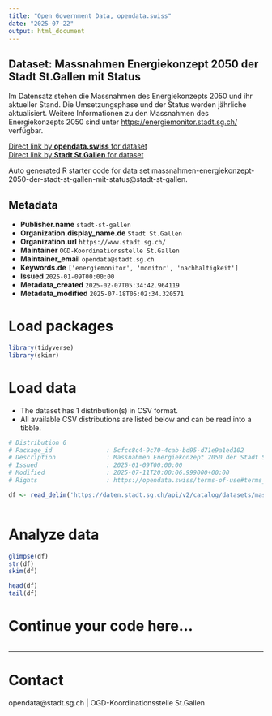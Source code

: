 ```yaml
---
title: "Open Government Data, opendata.swiss"
date: "2025-07-22"
output: html_document
---
```


## Dataset: Massnahmen Energiekonzept 2050 der Stadt St.Gallen mit Status

Im Datensatz stehen die
Massnahmen des Energiekonzepts 2050 und ihr aktueller Stand. Die Umsetzungsphase und der
Status werden jährliche aktualisiert.
Weitere Informationen zu den
Massnahmen des Energiekonzepts 2050 sind unter [https://energiemonitor.stadt.sg.ch/](https://energiemonitor.stadt.sg.ch/) verfügbar.

[Direct link by **opendata.swiss** for dataset](https://opendata.swiss/de/dataset/massnahmen-energiekonzept-2050-der-stadt-st-gallen-mit-status)<br>
[Direct link by **Stadt St.Gallen** for dataset](https://daten.stadt.sg.ch/explore/dataset/massnahmen-energiekonzept-2050-der-stadt-st-gallen-mit-status/)

Auto generated R starter code for data set massnahmen-energiekonzept-2050-der-stadt-st-gallen-mit-status@stadt-st-gallen.

## Metadata

- **Publisher.name** `stadt-st-gallen`
- **Organization.display_name.de** `Stadt St.Gallen`
- **Organization.url** `https://www.stadt.sg.ch/`
- **Maintainer** `OGD-Koordinationsstelle St.Gallen`
- **Maintainer_email** `opendata@stadt.sg.ch`
- **Keywords.de** `['energiemonitor', 'monitor', 'nachhaltigkeit']`
- **Issued** `2025-01-09T00:00:00`
- **Metadata_created** `2025-02-07T05:34:42.964119`
- **Metadata_modified** `2025-07-18T05:02:34.320571`


# Load packages

```r

library(tidyverse)
library(skimr)

```

# Load data

-   The dataset has 1 distribution(s) in CSV format.
-   All available CSV distributions are listed below and can be read into a tibble.

```r

# Distribution 0
# Package_id               : 5cfcc8c4-9c70-4cab-bd95-d71e9a1ed102
# Description              : Massnahmen Energiekonzept 2050 der Stadt St.Gallen mit Status (csv)
# Issued                   : 2025-01-09T00:00:00
# Modified                 : 2025-07-11T20:00:06.999000+00:00
# Rights                   : https://opendata.swiss/terms-of-use#terms_by

df <- read_delim('https://daten.stadt.sg.ch/api/v2/catalog/datasets/massnahmen-energiekonzept-2050-der-stadt-st-gallen-mit-status/exports/csv?use_labels=true')



```

# Analyze data

```r

glimpse(df)
str(df)
skim(df)

head(df)
tail(df)

```

# Continue your code here...

```r

```

------------------------------------------------------------------------

# Contact

opendata@stadt.sg.ch | OGD-Koordinationsstelle St.Gallen
